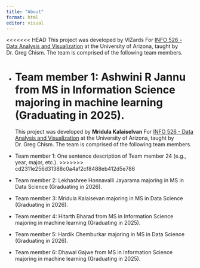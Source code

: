```yaml
---
title: "About"
format: html
editor: visual
---
```


<<<<<<< HEAD
This project was developed by VIZards For [INFO 526 - Data Analysis and Visualization](https://datavizaz.org/) at the University of Arizona, taught by Dr. Greg Chism. The team is comprised of the following team members.

-   Team member 1: Ashwini R Jannu from MS in Information Science majoring in machine learning (Graduating in 2025).
=======
This project was developed by **Mridula Kalaiselvan** For [INFO 526 - Data Analysis and Visualization](https://datavizaz.org/) at the University of Arizona, taught by Dr. Greg Chism. The team is comprised of the following team members.

-   Team member 1: One sentence description of Team member 24 (e.g., year, major, etc.).
>>>>>>> cd2311e256d31388c0a4af2cf8488eb412d5e786

-   Team member 2: Lekhashree Honnavalli Jayarama majoring in MS in Data Science (Graduating in 2026).

-   Team member 3: Mridula Kalaisevan majoring in MS in Data Science (Graduating in 2026).

-   Team member 4: Hitarth Bharad from MS in Information Science majoring in machine learning (Graduating in 2025).

-   Team member 5: Hardik Chemburkar majoring in MS in Data Science (Graduating in 2026).

-   Team member 6: Dhawal Gajwe from MS in Information Science majoring in machine learning (Graduating in 2025).
